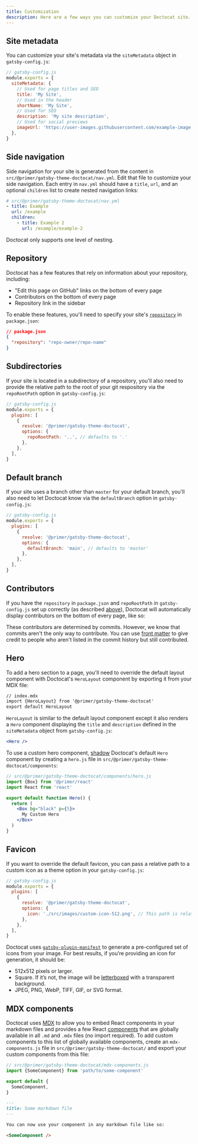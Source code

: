 ```yaml
---
title: Customization
description: Here are a few ways you can customize your Doctocat site.
---
```



## Site metadata

You can customize your site's metadata via the `siteMetadata` object in `gatsby-config.js`:

```js
// gatsby-config.js
module.exports = {
  siteMetadata: {
    // Used for page titles and SEO
    title: 'My Site',
    // Used in the header
    shortName: 'My Site',
    // Used for SEO
    description: 'My site description',
    // Used for social previews
    imageUrl: 'https://user-images.githubusercontent.com/example-image.png',
  },
}
```

## Side navigation

Side navigation for your site is generated from the content in `src/@primer/gatsby-theme-doctocat/nav.yml`. Edit that file to customize your side navigation. Each entry in `nav.yml` should have a `title`, `url`, and an optional `children` list to create nested navigation links:

```yml
# src/@primer/gatsby-theme-doctocat/nav.yml
- title: Example
  url: /example
  children:
    - title: Example 2
      url: /example/example-2
```

<Note variant="warning">Doctocat only supports one level of nesting.</Note>

## Repository

Doctocat has a few features that rely on information about your repository, including:

- "Edit this page on GitHub" links on the bottom of every page
- Contributors on the bottom of every page
- Repository link in the sidebar

To enable these features, you'll need to specify your site's [`repository`](https://docs.npmjs.com/files/package.json#repository) in `package.json`:

```json
// package.json
{
  "repository": "repo-owner/repo-name"
}
```

## Subdirectories

If your site is located in a subdirectory of a repository, you'll also need to provide the relative path to the root of your git respository via the `repoRootPath` option in `gatsby-config.js`:

```js
// gatsby-config.js
module.exports = {
  plugins: [
    {
      resolve: '@primer/gatsby-theme-doctocat',
      options: {
        repoRootPath: '..', // defaults to '.'
      },
    },
  ],
}
```

## Default branch

If your site uses a branch other than `master` for your default branch, you'll also need to let Doctocat know via the `defaultBranch` option in `gatsby-config.js`:

```js
// gatsby-config.js
module.exports = {
  plugins: [
    {
      resolve: '@primer/gatsby-theme-doctocat',
      options: {
        defaultBranch: 'main', // defaults to 'master'
      },
    },
  ],
}
```

## Contributors

If you have the `repository` in `package.json` and `repoRootPath` in `gatsby-config.js` set up correctly (as described [above](#edit-on-github-link)), Doctocat will automatically display contributors on the bottom of every page, like so:

<BorderBox p={4} mb={3}>
  <Contributors
    contributors={[
      {
        login: 'colebemis',
        latestCommit: {
          url: '#',
          date: '2019-08-15T23:40:19Z',
        },
      },
      {
        login: 'emplums',
        latestCommit: {
          url: '#',
          date: '2019-08-14T00:19:54Z',
        },
      },
    ]}
  />
</BorderBox>

These contributors are determined by commits. However, we know that commits aren't the only way to contribute. You can use [front matter](/usage/front-matter#additional-contributors) to give credit to people who aren't listed in the commit history but still contributed.

## Hero

To add a hero section to a page, you'll need to override the default layout component with Doctocat's `HeroLayout` component by exporting it from your MDX file:

```markdown
// index.mdx
import {HeroLayout} from '@primer/gatsby-theme-doctocat'
export default HeroLayout
```

`HeroLayout` is similar to the default layout component except it also renders a `Hero` component displaying the `title` and `description` defined in the `siteMetadata` object from `gatsby-config.js`:

```jsx live
<Hero />
```

To use a custom hero component, [shadow](https://www.gatsbyjs.org/blog/2019-04-29-component-shadowing/) Doctocat's default `Hero` component by creating a `hero.js` file in `src/@primer/gatsby-theme-doctocat/components`:

```jsx
// src/@primer/gatsby-theme-doctocat/components/hero.js
import {Box} from '@primer/react'
import React from 'react'

export default function Hero() {
  return (
    <Box bg="black" p={5}>
      My Custom Hero
    </Box>
  )
}
```

## Favicon

If you want to override the default favicon, you can pass a relative path to a custom icon as a theme option in your `gatsby-config.js`:

```js
// gatsby-config.js
module.exports = {
  plugins: [
    {
      resolve: '@primer/gatsby-theme-doctocat',
      options: {
        icon: './src/images/custom-icon-512.png', // This path is relative to the root of the site.
      },
    },
  ],
}
```

Doctocat uses [`gatsby-plugin-manifest`](https://www.gatsbyjs.org/packages/gatsby-plugin-manifest/) to generate a pre-configured set of icons from your image. For best results, if you’re providing an icon for generation, it should be:

- 512x512 pixels or larger.
- Square. If it’s not, the image will be [letterboxed](<https://en.wikipedia.org/wiki/Letterboxing_(filming)>) with a transparent background.
- JPEG, PNG, WebP, TIFF, GIF, or SVG format.

## MDX components

Doctocat uses [MDX](https://mdxjs.com/) to allow you to embed React components in your markdown files and provides a few React [components](/components) that are globally available in all `.md` and `.mdx` files (no import required). To add custom components to this list of globally available components, create an `mdx-components.js` file in `src/@primer/gatsby-theme-doctocat/` and export your custom components from this file:

```js
// src/@primer/gatsby-theme-doctocat/mdx-components.js
import {SomeComponent} from 'path/to/some-component'

export default {
  SomeComponent,
}
```

```md
---
title: Some markdown file
---

You can now use your component in any markdown file like so:

<SomeComponent />
```
